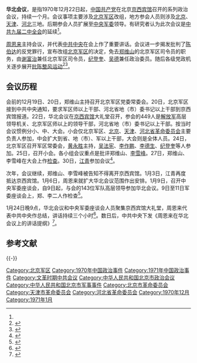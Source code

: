 '''华北会议'''，是指1970年12月22日起，[[中国共产党|中国共产党]]在北京[[京西宾馆|京西宾馆]]召开的系列政治会议，持续一个月。会议事项主要涉及[[中国人民解放军北京军区|北京军区]]改组，地方参会人员则涉及[[北京市|北京]]、[[天津市|天津]]、[[河北省|河北]]三地。后期参会人员扩展至[[中央军事委员会|中央军委]]领导。有研究者认为此次会议是[[中国共产党第九届中央委员会第二次全体会议|中共九届二中全会]]的延续<ref name="a1"/>。

[[周恩来|周恩来]]主持会议，并代表[[中国共产党中央委员会|中共中央]]在会上作了重要讲话。会议进一步揭发批判了[[陈伯达|陈伯达]]的反党罪行，宣布改组[[中国人民解放军北京军区|北京军区]]的决定，免去[[郑维山|郑维山]]的北京军区司令员的职务，由[[谢富治|谢富治]]兼任北京军区司令员，[[纪登奎|纪登奎]]、[[吴德|吴德]]兼任政治委员。随后各级党政机关逐步展开[[批陈整风运动|批陈整风运动]]<ref>{{cite news|title=1970年12月22日 周恩来主持召开华北会议|url=http://cpc.people.com.cn/GB/64162/64165/74856/75006/5198326.html|accessdate=2015-02-12|work=中国共产党新闻网|archive-date=2015-02-12|archive-url=https://web.archive.org/web/20150212065116/http://cpc.people.com.cn/GB/64162/64165/74856/75006/5198326.html|dead-url=no}}</ref><ref>{{Cite book|title=大辞海 中国近现代史卷|last=夏征农，陈至立主编；熊月之等编著|publisher=上海：上海辞书出版社|year=2013.12|isbn=7-5326-4071-X|pages=434}}</ref>。

== 会议历程 ==

会前的12月19日、20日，郑维山主持召开北京军区党委常委会。20日，北京军区接到中共中央通知，要求军区师以上干部、河北省地（市）委书记以上干部到京西宾馆报道。22日，华北会议在[[京西宾馆|京西宾馆]]大礼堂召开，参会的449人是[[中国人民解放军|解放军]]高层领导机关、北京军区师以上的领导干部，河北省地（市）委书记以上干部。按当时会议惯例分小、中、大会。小会仅北京军区、[[北京市革命委员会|北京]]、[[天津市革命委员会|天津]]、[[河北省革命委员会|河北省革命委员会]]主要负责人参加，中会扩大到省、地（市）、军以上干部，大会则是全体人员。24日，北京军区召开军区常委会，[[黄永胜|黄永胜]]主持，[[吴法宪|吴法宪]]、[[李作鹏|李作鹏]]、[[李德生_(1916年)|李德生]]、[[纪登奎|纪登奎]]等人参加。25日，召开小会。各小组会议重点是批评郑维山、[[李雪峰|李雪峰]]。27日，郑维山、李雪峰在大会上作[[检查|检查]]。30日，[[江青|江青]]参加会议<ref name="a1">{{cite journal|title=《华北会议与北京军区大改组（上）》|author=董保存、卜算子|url=http://www.jinyueya.com/magazine/2322012.htm|date=2006|journal=党史博览|publisher=中共河南省委党史研究室|issue=2006年第01期|location=河南省郑州市|issn=1005-1686|access-date=2017-12-25|archive-date=2017-12-26|archive-url=https://web.archive.org/web/20171226021208/http://www.jinyueya.com/magazine/2322012.htm|dead-url=no}}</ref>。

次年，会议继续，郑维山、李雪峰被告知不得离开京西宾馆。1月3日，江青再度抵达京西宾馆。1月6日，周恩来就扩大华北会议范围作出安排。1月9日，召开中央军委座谈会，自9日起，与会的143位军队高层领导参加华北会议。9日至11日军委座谈会上，郑、李二人作检查<ref>{{cite journal|title=《华北会议与北京军区大改组（中）》|author=董保存、卜算子|url=http://www.jinyueya.com/magazine/2322034.htm|date=2006|journal=党史博览|publisher=中共河南省委党史研究室|issue=2006年第02期|location=河南省郑州市|issn=1005-1686|access-date=2017-12-25|archive-date=2017-12-26|archive-url=https://web.archive.org/web/20171226073856/http://www.jinyueya.com/magazine/2322034.htm|dead-url=no}}</ref>。

1月24日晚9点，华北会议和中央军委座谈会人员聚集京西宾馆大礼堂，周恩来代表中共中央作总结，讲话持续三个小时<ref>{{Cite book|title=中国共产党全国代表大会史丛书 从一大到十七大 第4册 图文版|last=张静如主编；赵勇民，李颖副主编|publisher=万卷出版公司|year=2012.10|isbn=7-5470-1983-8|location=沈阳|pages=22-23}}</ref>。数日后，中共中央下发《周恩来在华北会议上的讲话提纲》<ref>{{cite journal|title=《华北会议与北京军区大改组（下）》|author=董保存、卜算子|url=http://www.jinyueya.com/magazine/2322052.htm|date=2006|journal=党史博览|publisher=中共河南省委党史研究室|issue=2006年第03期|location=河南省郑州市|issn=1005-1686|access-date=2017-12-25|archive-date=2017-12-26|archive-url=https://web.archive.org/web/20171226021035/http://www.jinyueya.com/magazine/2322052.htm|dead-url=no}}</ref>。

== 参考文献 ==
{{Reflist}}

{{-}}
{{文革编年史}}

[[Category:北京军区|Category:北京军区]]
[[Category:1970年中国政治事件|Category:1970年中国政治事件]]
[[Category:1971年中国政治事件|Category:1971年中国政治事件]]
[[Category:文革时期中共会议|Category:文革时期中共会议]]
[[Category:中华人民共和国北京市政治会议|Category:中华人民共和国北京市政治会议]]
[[Category:中华人民共和国北京市军事事件|Category:中华人民共和国北京市军事事件]]
[[Category:北京市革命委员会|Category:北京市革命委员会]]
[[Category:天津市革命委员会|Category:天津市革命委员会]]
[[Category:河北省革命委员会|Category:河北省革命委员会]]
[[Category:1970年12月|Category:1970年12月]]
[[Category:1971年1月|Category:1971年1月]]